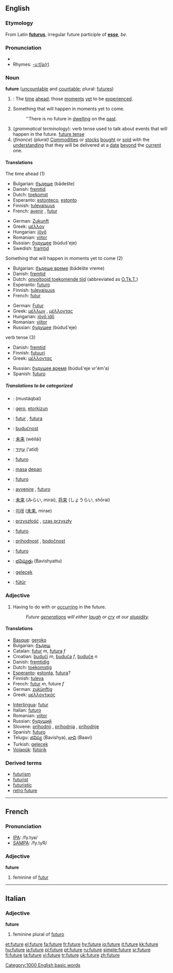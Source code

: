 ==English==
===Etymology===
From Latin '''[[futurus]]''', irregular future participle of '''[[esse]]''', ''be''.

===Pronunciation===
*{{audio|en-us-future.ogg|Audio (US)}}
*Rhymes: [[Rhymes:English:-uːtʃə(r)|-uːtʃə(r)]]

===Noun===
'''future''' ([[uncountable]] and [[countable]]; plural: [[futures]])

#{{time}}: The [[time]] [[ahead]]; those [[moment]]s [[yet]] to be [[experience]]d.
#Something that will happen in moments yet to come.
#:''There is no future in [[dwelling]] on the [[past]].
#(''grammatical terminology''): verb tense used to talk about events that will happen in the future. [[future tense]]
#(''finance'') ''(plural)'' [[commodities|Commodities]] or [[stocks]] [[bought]] or [[sold]] with the [[understanding]] that they will be delivered at a [[date]] [[beyond]] the [[current]] one.

====Translations====
;The time ahead (1)
{{top}}
*Bulgarian: [[бъдеще]] (bǎdešte) {{n}}
*Danish: [[fremtid]] {{c}}
*Dutch: [[toekomst]] {{f}}
*Esperanto: [[estonteco]], [[estonto]]
*Finnish: [[tulevaisuus]]
*French: [[avenir]] {{m}}, [[futur]] {{m}}
{{mid}}
*German: [[Zukunft]] {{f}}
*Greek: [[μέλλον]] {{n}}
*Hungarian: [[jövő]]
*Romanian: [[viitor]]
*Russian: [[будущее]] (búduš'eje) {{n}}
*Swedish: [[framtid]]
{{bottom}}

;Something that will happen in moments yet to come (2)
{{top}}
*Bulgarian: [[бъдеще време]] (bǎdešte vreme) {{n}}
*Danish: [[fremtid]] {{c}}
*Dutch: [[onvoltooid toekomende tijd]] {{m}} (abbreviated as [[O.Tk.T.]])
*Esperanto: [[futuro]]
*Finnish: [[tulevaisuus]]
*French: [[futur]] {{m}}
{{mid}}
*German: [[Futur]] {{n}}
*Greek: [[μέλλων]] {{m}}, [[μέλλοντας]] {{m}}
*Hungarian: [[jövő idő]]
*Romanian: [[viitor]]
*Russian: [[будущее]] (búduš'eje) {{n}}
{{bottom}}

;verb tense (3)
{{top}}
*Danish: [[fremtid]] {{c}}
*Finnish: [[futuuri]]
*Greek: [[μέλλοντας]] {{m}}
{{mid}}
*Russian: [[будущее время]] (búduš'eje vr'ém'a) {{n}}
*Spanish: [[futuro]] {{m}}
{{bottom}}

=====Translations to be categorized=====
{{checktrans}}
{{top}}
*{{ttbc|Arabic}}: {{ARchar|[[مستقبل]]}} (mustáqbal) {{m}}
*{{ttbc|Basque}}: [[gero]], [[etorkizun]]
*{{ttbc|Catalan}}: [[futur]] {{m}}, [[futura]] {{f}}
*{{ttbc|Croatian}}: [[budućnost]] {{f}}
*{{ttbc|Chinese}}: [[未来]] (wèilái)
*{{ttbc|Hebrew}}: [[עתיד|עָתִיד]] (‘atíd) {{m}}
*{{ttbc|Ido}}: [[futuro]]
*{{ttbc|Indonesian}}: [[masa]] [[depan]]
*{{ttbc|Interlingua}}: [[futuro]]
*{{ttbc|Italian}}: [[avvenire]] {{m}}, [[futuro]] {{m}}
{{mid}}
*{{ttbc|Japanese}}: [[未来]] (みらい, mirai), [[将来]] (しょうらい, shōrai)
*{{ttbc|Korean}}: [[미래]] ([[未来]], mirae)
*{{ttbc|Polish}}: [[przyszłość]] {{m}}, [[czas przyszły]] {{m}}
*{{ttbc|Portuguese}}: [[futuro]]
*{{ttbc|Slovene}}: [[prihodnost]] {{f}}, [[bodočnost]] {{f}}
*{{ttbc|Spanish}}: [[futuro]] {{m}}
*{{ttbc|Telugu}}: [[భవిష్యత్తు]] (Bavishyattu)
*{{ttbc|Turkish}}: [[gelecek]]
*{{ttbc|Volapük}}: [[fütür]]
{{bottom}}

===Adjective===

# Having to do with or [[occur]]ring in the future.
#:''Future [[generation]]s will either [[laugh]] or [[cry]] at our [[stupidity]].''

====Translations====
{{top}}
*[[Basque]]: [[geroko]]
*Bulgarian: [[бъдещ]]
*Catalan: [[futur]] ''m'', [[futura]] ''f''
*Croatian: [[budući]] ''m'', [[buduća]] ''f'', [[buduće]] ''n''
*Danish: [[fremtidig]]
*Dutch: [[toekomstig]]
*[[Esperanto]]: [[estonta]], [[futura]]?
*Finnish: [[tuleva]]
*French: [[futur]] ''m'', future ''f''
*German: [[zukünftig]]
*Greek: [[μελλοντικός]]
{{mid}}
*[[Interlingua]]: [[futur]]
*Italian: [[futuro]]
*Romanian: [[viitor]]
*Russian: [[будущий]]
*Slovene: [[prihodnji]] {{m}}, [[prihodnja]] {{f}}, [[prihodnje]] {{n}}
*Spanish: [[futuro]]
*Telugu: [[భవిష్య]] (Bavishya), [[భావి]] (Baavi)
*Turkish: [[gelecek]]
*[[Volapük]]: [[fütürik]]
{{bottom}}

===Derived terms===
*[[futurism]]
*[[futurist]]
*[[futuristic]]
*[[retro future]]

[[Category:1000 English basic words]]

----

==French==

===Pronunciation===
*[[w:IPA|IPA]]: /fy.tyʁ/
*[[w:SAMPA|SAMPA]]: /fy.tyR/

===Adjective===
'''future'''

# feminine of [[futur]]

----

==Italian==
===Adjective===
'''future'''

# feminine plural of [[futuro]]

[[et:future]]
[[el:future]]
[[fa:future]]
[[fr:future]]
[[hy:future]]
[[io:future]]
[[it:future]]
[[kk:future]]
[[hu:future]]
[[ja:future]]
[[pl:future]]
[[pt:future]]
[[ru:future]]
[[simple:future]]
[[sr:future]]
[[fi:future]]
[[ta:future]]
[[vi:future]]
[[tr:future]]
[[uk:future]]
[[zh:future]]